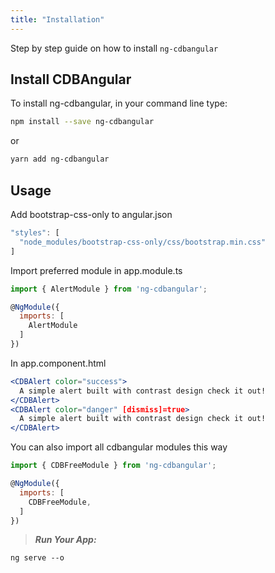 ```yaml
---
title: "Installation"
---
```


Step by step guide on how to install `ng-cdbangular`

## Install CDBAngular

To install ng-cdbangular, in your command line type:

```bash
npm install --save ng-cdbangular
```

or

```bash
yarn add ng-cdbangular
```

## Usage

Add bootstrap-css-only to angular.json
```jsx
"styles": [
  "node_modules/bootstrap-css-only/css/bootstrap.min.css"
]
```

Import preferred module in app.module.ts
```jsx
import { AlertModule } from 'ng-cdbangular';

@NgModule({
  imports: [
    AlertModule
  ]
})
```

In app.component.html
```jsx
<CDBAlert color="success">
  A simple alert built with contrast design check it out!
</CDBAlert>
<CDBAlert color="danger" [dismiss]=true>
  A simple alert built with contrast design check it out!
</CDBAlert>
```

You can also import all cdbangular modules this way
```jsx
import { CDBFreeModule } from 'ng-cdbangular';

@NgModule({
  imports: [
    CDBFreeModule,
  ]
})
```

>***Run Your App:***

`ng serve --o`



